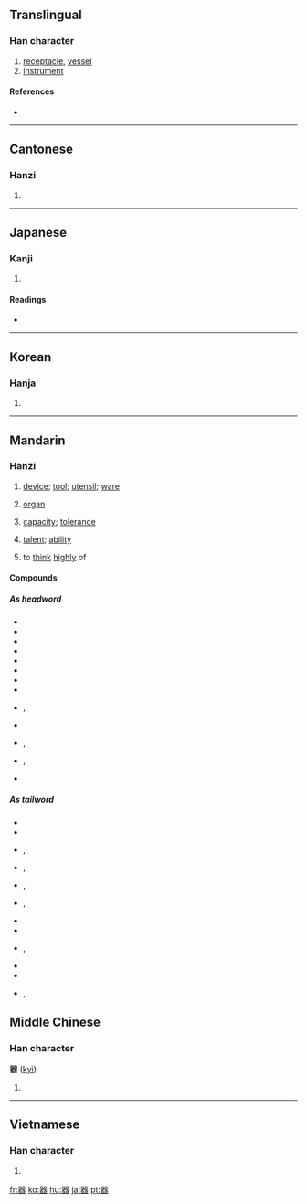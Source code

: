 {{also|噐}}
==Translingual==

===Han character===
{{Han char|rn=30|rad=口|as=13|sn=15|four=6666<sub>3</sub>|canj=口口戈大口 (RRIKR)}}

# [[receptacle]], [[vessel]]
# [[instrument]]

====References====
* {{Han ref|kx=0210.020|dkj=04349|dj=0432.260|hdz=10690.070|uh=5668|ud=22120|bh=BEB9|bd=48825}}

----

==Cantonese==

===Hanzi===
{{yue-hanzi|jyut=|y=hei3}}

# {{defn|Cantonese|sort=口13}}

----

==Japanese==

===Kanji===
{{ja-kanji|grade=4|rs=口13}}

# {{defn|Japanese}}

====Readings====
* {{ja-readings|on=[[き]] (ki)|kun=[[うつわ]] (utsuwa)}}

----

==Korean==

===Hanja===
{{ko-hanja|hangeul=기|rv=gi|mr=ki}}

# {{defn|Korean|sort=口13}}

----

==Mandarin==

===Hanzi===
{{cmn-hanzi|pin=[[qì]] ([[qi4]])|wg=ch'i<sup>4</sup>}}

# {{defn|Mandarin|sort=口13}} [[device]]; [[tool]]; [[utensil]]; [[ware]]
#: {{t|zh|器具|tr=qìjù|sc=Hani}}
# {{medical|lang=zh-cn|skey=qi4}} [[organ]]
#: {{t|zh|器官|tr=qìguān|sc=Hani}}
# [[capacity]]; [[tolerance]]
#: {{t|zh|器量|tr=qìliàng|sc=Hani}}
# [[talent]]; [[ability]]
#: {{t|zh|大器晚成|tr=dàqìwǎnchéng|sc=Hani}}
# {{literary|lang=zh-tw|skey=口13}} to [[think]] [[highly]] of
#: {{t|zh|器重|tr=qìzhòng|sc=Hani}}

====Compounds====
=====As headword=====
* {{t|zh|器材|tr=qìcái|sc=Hani}}
* {{t|zh|器官|tr=qìguān|sc=Hani}}
* {{t|zh|器件|tr=qìjiàn|sc=Hani}}
* {{t|zh|器具|tr=qìjù|sc=Hani}}
* {{t|zh|器量|tr=qìliàng|sc=Hani}}
* {{t|zh|器皿|tr=qìmǐn|sc=Hani}}
* {{t|zh|器物|tr=qìwǔ|sc=Hani}}
* {{t|zh|器械|tr=qìxiè|sc=Hani}}
* {{t|zh|器械體操|sc=Hani}}, {{t|zh|器械体操|tr=qìxiè tǐcāo|sc=Hani}}
* {{t|zh|器宇|tr=qìyǔ|sc=Hani}}
* {{t|zh|器樂|sc=Hani}}, {{t|zh|器乐|tr=qìyuè|sc=Hani}}
* {{t|zh|器質|sc=Hani}}, {{t|zh|器质|tr=qìzhì|sc=Hani}}
* {{t|zh|器重|tr=qìzhòng|sc=Hani}}

=====As tailword=====
* {{t|zh|瓷器|tr=cíqì|sc=Hani}}
* {{t|zh|磁器|tr=cíqì|sc=Hani}}
* {{t|zh|傳聲器|sc=Hani}}, {{t|zh|传声器|tr=chuánshēngqì|sc=Hani}}
* {{t|zh|電器|sc=Hani}}, {{t|zh|电器|tr=diànqì|sc=Hani}}
* {{t|zh|機器|sc=Hani}}, {{t|zh|机器|tr=jīqì|sc=Hani}}
* {{t|zh|擴音器|sc=Hani}}, {{t|zh|扩音器|tr=kuòyīnqì|sc=Hani}}
* {{t|zh|木器|tr=mùqì|sc=Hani}}
* {{t|zh|容器|tr=róngqì|sc=Hani}}
* {{t|zh|鐵器|sc=Hani}}, {{t|zh|铁器|tr=tiěqì|sc=Hani}}
* {{t|zh|微音器|tr=wēiyīnqì|sc=Hani}}
* {{t|zh|武器|tr=wǔqì|sc=Hani}}
* {{t|zh|儀器|sc=Hani}}, {{t|zh|仪器|tr=yíqì|sc=Hani}}

==Middle Chinese==

===Han character===
'''器''' ([[kyì]])<!--asterisk indicates that this is a reconstructed pronunciation-->

# {{defn|Middle Chinese|sort=口13}}

----

==Vietnamese==

===Han character===
{{vi-hantu|[[khí]]|rs=口13}}

# {{defn|Vietnamese|sort=口13}}

[[fr:器]]
[[ko:器]]
[[hu:器]]
[[ja:器]]
[[pt:器]]
